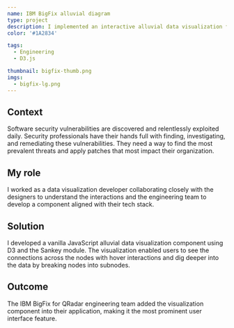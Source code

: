 ```yaml
---
name: IBM BigFix alluvial diagram
type: project
description: I implemented an interactive alluvial data visualization for security analysts to identify the most impactful system patches on the infrastructure.
color: '#1A2834'

tags:
  - Engineering
  - D3.js

thumbnail: bigfix-thumb.png
imgs:
  - bigfix-lg.png
---
```


## Context

Software security vulnerabilities are discovered and relentlessly exploited daily. Security professionals have their hands full with finding, investigating, and remediating these vulnerabilities. They need a way to find the most prevalent threats and apply patches that most impact their organization.

## My role

I worked as a data visualization developer collaborating closely with the designers to understand the interactions and the engineering team to develop a component aligned with their tech stack.

## Solution

I developed a vanilla JavaScript alluvial data visualization component using D3 and the Sankey module. The visualization enabled users to see the connections across the nodes with hover interactions and dig deeper into the data by breaking nodes into subnodes.

## Outcome

The IBM BigFix for QRadar engineering team added the visualization component into their application, making it the most prominent user interface feature.
